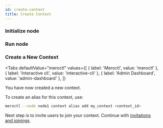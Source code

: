 ```yaml
---
id: create-context
title: Create Context
---
```



### Initialize node

<InitNode />

### Run node

<RunNode />

### Create a New Context

<Tabs
  defaultValue="meroctl"
  values={[
    { label: 'Meroctl', value: 'meroctl' },
    { label: 'Interactive cli', value: 'interactive-cli' },
    { label: 'Admin Dashboard', value: 'admin-dashboard' },
  ]}
>
  <TabItem value="meroctl">
    <ContextCreateBinary />
  </TabItem>
  <TabItem value="interactive-cli">
    <ContextCreateInteractiveCli />
  </TabItem>
  <TabItem value="admin-dashboard">
    <ContextCreateAdminDashboard />
  </TabItem>
</Tabs>

You have now created a new context.

To create an alias for this context, use:

```bash title="Terminal"
meroctl --node node1 context alias add my_context <context_id>
```

Next step is to invite users to join your context. Continue with
[invitations and joinings](./invitations-and-joinings).
